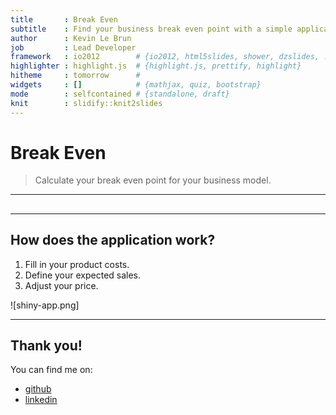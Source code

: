 ```yaml
---
title       : Break Even
subtitle    : Find your business break even point with a simple application.
author      : Kevin Le Brun
job         : Lead Developer
framework   : io2012        # {io2012, html5slides, shower, dzslides, ...}
highlighter : highlight.js  # {highlight.js, prettify, highlight}
hitheme     : tomorrow      #
widgets     : []            # {mathjax, quiz, bootstrap}
mode        : selfcontained # {standalone, draft}
knit        : slidify::knit2slides
---
```


# Break Even

> Calculate your break even point for your business model.

---

##


---

## How does the application work?

 1. Fill in your product costs.
 2. Define your expected sales.
 3. Adjust your price.

![shiny-app.png]

---

## Thank you!

You can find me on:

 - [github](https://github.com/kevinlebrun)
 - [linkedin](https://www.linkedin.com/in/kevinlebrun)
